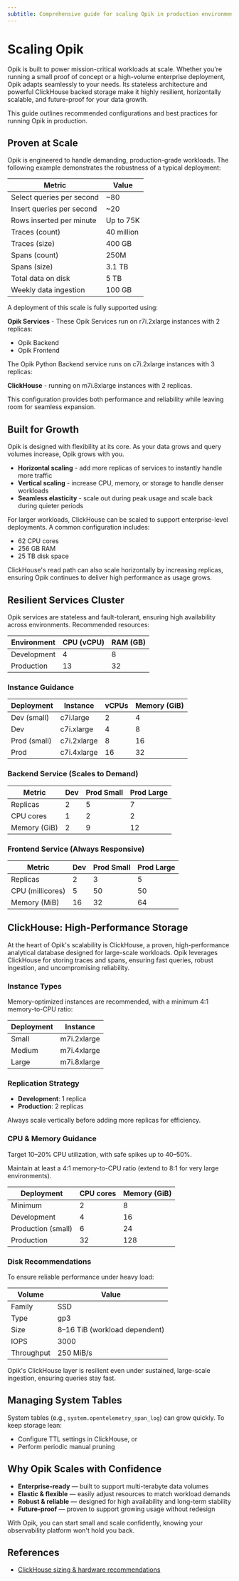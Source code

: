 ```yaml
---
subtitle: Comprehensive guide for scaling Opik in production environments
---
```


# Scaling Opik

Opik is built to power mission-critical workloads at scale. Whether you're running a small proof of concept or a high-volume enterprise deployment, Opik adapts seamlessly to your needs. Its stateless architecture and powerful ClickHouse backed storage make it highly resilient, horizontally scalable, and future-proof for your data growth.

This guide outlines recommended configurations and best practices for running Opik in production.

## Proven at Scale

Opik is engineered to handle demanding, production-grade workloads. The following example demonstrates the robustness of a typical deployment:

| Metric | Value |
|--------|-------|
| Select queries per second | ~80 |
| Insert queries per second | ~20 |
| Rows inserted per minute | Up to 75K |
| Traces (count) | 40 million |
| Traces (size) | 400 GB |
| Spans (count) | 250M  |
| Spans (size) | 3.1 TB |
| Total data on disk | 5 TB |
| Weekly data ingestion | 100 GB |

A deployment of this scale is fully supported using:

**Opik Services** - 
  These Opik Services run on r7i.2xlarge instances with 2 replicas:
  - Opik Backend
  - Opik Frontend
  
  The Opik Python Backend service runs on c7i.2xlarge instances with 3 replicas:

**ClickHouse** - running on m7i.8xlarge instances with 2 replicas.

This configuration provides both performance and reliability while leaving room for seamless expansion.

## Built for Growth

Opik is designed with flexibility at its core. As your data grows and query volumes increase, Opik grows with you.

- **Horizontal scaling** - add more replicas of services to instantly handle more traffic
- **Vertical scaling** - increase CPU, memory, or storage to handle denser workloads  
- **Seamless elasticity** - scale out during peak usage and scale back during quieter periods

For larger workloads, ClickHouse can be scaled to support enterprise-level deployments. A common configuration includes:

- 62 CPU cores
- 256 GB RAM
- 25 TB disk space

ClickHouse's read path can also scale horizontally by increasing replicas, ensuring Opik continues to deliver high performance as usage grows.

## Resilient Services Cluster

Opik services are stateless and fault-tolerant, ensuring high availability across environments. Recommended resources:

| Environment | CPU (vCPU) | RAM (GB) |
|-------------|------------|----------|
| Development | 4 | 8 |
| Production | 13 | 32 |

### Instance Guidance

| Deployment | Instance | vCPUs | Memory (GiB) |
|------------|----------|-------|--------------|
| Dev (small) | c7i.large | 2 | 4 |
| Dev | c7i.xlarge | 4 | 8 |
| Prod (small) | c7i.2xlarge | 8 | 16 |
| Prod | c7i.4xlarge | 16 | 32 |

### Backend Service (Scales to Demand)

| Metric | Dev | Prod Small | Prod Large |
|--------|-----|------------|------------|
| Replicas | 2 | 5 | 7 |
| CPU cores | 1 | 2 | 2 |
| Memory (GiB) | 2 | 9 | 12 |

### Frontend Service (Always Responsive)

| Metric | Dev | Prod Small | Prod Large |
|--------|-----|------------|------------|
| Replicas | 2 | 3 | 5 |
| CPU (millicores) | 5 | 50 | 50 |
| Memory (MiB) | 16 | 32 | 64 |

## ClickHouse: High-Performance Storage

At the heart of Opik's scalability is ClickHouse, a proven, high-performance analytical database designed for large-scale workloads. Opik leverages ClickHouse for storing traces and spans, ensuring fast queries, robust ingestion, and uncompromising reliability.

### Instance Types

Memory-optimized instances are recommended, with a minimum 4:1 memory-to-CPU ratio:

| Deployment | Instance |
|------------|----------|
| Small | m7i.2xlarge |
| Medium | m7i.4xlarge |
| Large | m7i.8xlarge |

### Replication Strategy

- **Development**: 1 replica
- **Production**: 2 replicas

Always scale vertically before adding more replicas for efficiency.

### CPU & Memory Guidance

Target 10–20% CPU utilization, with safe spikes up to 40–50%.

Maintain at least a 4:1 memory-to-CPU ratio (extend to 8:1 for very large environments).

| Deployment | CPU cores | Memory (GiB) |
|------------|-----------|--------------|
| Minimum | 2 | 8 |
| Development | 4 | 16 |
| Production (small) | 6 | 24 |
| Production | 32 | 128 |

### Disk Recommendations

To ensure reliable performance under heavy load:

| Volume | Value |
|--------|-------|
| Family | SSD |
| Type | gp3 |
| Size | 8–16 TiB (workload dependent) |
| IOPS | 3000 |
| Throughput | 250 MiB/s |

Opik's ClickHouse layer is resilient even under sustained, large-scale ingestion, ensuring queries stay fast.

## Managing System Tables

System tables (e.g., `system.opentelemetry_span_log`) can grow quickly. To keep storage lean:

- Configure TTL settings in ClickHouse, or
- Perform periodic manual pruning

## Why Opik Scales with Confidence

- **Enterprise-ready** — built to support multi-terabyte data volumes
- **Elastic & flexible** — easily adjust resources to match workload demands
- **Robust & reliable** — designed for high availability and long-term stability
- **Future-proof** — proven to support growing usage without redesign

With Opik, you can start small and scale confidently, knowing your observability platform won't hold you back.

## References

- [ClickHouse sizing & hardware recommendations](https://clickhouse.com/docs/operations/requirements)
